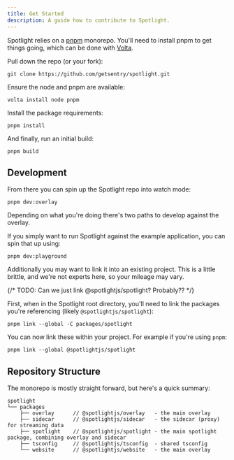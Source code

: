 ```yaml
---
title: Get Started
description: A guide how to contribute to Spotlight.
---
```


Spotlight relies on a [pnpm](https://pnpm.io) monorepo. You'll need to install pnpm to get things going, which can be done with [Volta](https://volta.sh).

Pull down the repo (or your fork):

```shell
git clone https://github.com/getsentry/spotlight.git
```

Ensure the node and pnpm are available:

```shell
volta install node pnpm
```

Install the package requirements:

```shell
pnpm install
```

And finally, run an initial build:

```shell
pnpm build
```

## Development

From there you can spin up the Spotlight repo into watch mode:

```shell
pnpm dev:overlay
```

Depending on what you're doing there's two paths to develop against the overlay.

If you simply want to run Spotlight against the example application, you can spin that up using:

```shell
pnpm dev:playground
```

Additionally you may want to link it into an existing project. This is a little brittle, and we're not experts here, so your mileage may vary.

{/* TODO: Can we just link @spotlightjs/spotlight? Probably?? */}

First, when in the Spotlight root directory, you'll need to link the packages you're referencing (likely `@spotlightjs/spotlight`):

```shell
pnpm link --global -C packages/spotlight
```

You can now link these within your project. For example if you're using `pnpm`:

```shell
pnpm link --global @spotlightjs/spotlight
```

## Repository Structure

The monorepo is mostly straight forward, but here's a quick summary:

```
spotlight
└── packages
    ├── overlay      // @spotlightjs/overlay   - the main overlay
    ├── sidecar      // @spotlightjs/sidecar   - the sidecar (proxy) for streaming data
    ├── spotlight    // @spotlightjs/spotlight - the main spotlight package, combining overlay and sidecar
    ├── tsconfig     // @spotlightjs/tsconfig  - shared tsconfig
    └── website      // @spotlightjs/website   - the main overlay
```

